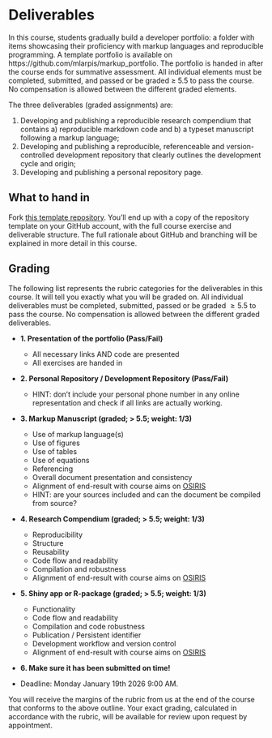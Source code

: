 # Deliverables {.unnumbered}

In this course, students gradually build a developer portfolio: a folder with items showcasing their proficiency with markup languages and reproducible programming. A template portfolio is available on https://github.com/mlarpis/markup_portfolio. The portfolio is handed in after the course ends for summative assessment. All individual elements must be completed, submitted, and passed or be graded ≥ 5.5 to pass the course. No compensation is allowed between the different graded elements. 

The three deliverables (graded assignments) are:

1. Developing and publishing a reproducible research compendium that contains a) reproducible markdown code and b) a typeset manuscript following a markup language;
2. Developing and publishing a reproducible, referenceable and version-controlled development repository that clearly outlines the development cycle and origin;
3. Developing and publishing a personal repository page.


## What to hand in {#sec-deliv}
Fork [this template repository](https://github.com/mlarpis/portfolio). You'll end up with a copy of the repository template on your GitHub account, with the full course exercise and deliverable structure. The full rationale about GitHub and branching will be explained in more detail in this course. 

## Grading {#sec-grade}
The following list represents the rubric categories for the deliverables in this course. It will tell you exactly what you will be graded on. All individual deliverables must be completed, submitted, passed or be graded $\geq 5.5$ to pass the course. No compensation is allowed between the different graded deliverables. 

- **1. Presentation of the portfolio (Pass/Fail)**  
  - All necessary links AND code are presented
  - All exercises are handed in
  
- **2. Personal Repository / Development Repository (Pass/Fail)** 
  - HINT: don't include your personal phone number in any online representation and check if all links are actually working. 
  
- **3. Markup Manuscript (graded; > 5.5; weight: 1/3)**
  - Use of markup language(s)
  - Use of figures
  - Use of tables
  - Use of equations
  - Referencing
  - Overall document presentation and consistency
  - Alignment of end-result with course aims on [OSIRIS](https://osiris-student.uu.nl/#/onderwijscatalogus/extern/cursus?cursuscode=202000010&taal=en&collegejaar=huidig)
  - HINT: are your sources included and can the document be compiled from source?
- **4. Research Compendium (graded; > 5.5; weight: 1/3)**                   
  - Reproducibility
  - Structure
  - Reusability
  - Code flow and readability
  - Compilation and robustness
  - Alignment of end-result with course aims on [OSIRIS](https://osiris-student.uu.nl/#/onderwijscatalogus/extern/cursus?cursuscode=202000010&taal=en&collegejaar=huidig)
- **5. Shiny app or R-package (graded; > 5.5; weight: 1/3)**

  - Functionality 
  - Code flow and readability
  - Compilation and code robustness
  - Publication / Persistent identifier
  - Development workflow and version control
  - Alignment of end-result with course aims on [OSIRIS](https://osiris-student.uu.nl/#/onderwijscatalogus/extern/cursus?cursuscode=202000010&taal=en&collegejaar=huidig)

- **6. Make sure it has been submitted on time!**

- Deadline: Monday January 19th 2026 9:00 AM.

<!--# - If for some reason this poses a problem for you, please contact the course coordinator as soon as possible.-->
  
You will receive the margins of the rubric from us at the end of the course that conforms to the above outline. Your exact grading, calculated in accordance with the rubric, will be available for review upon request by appointment.
